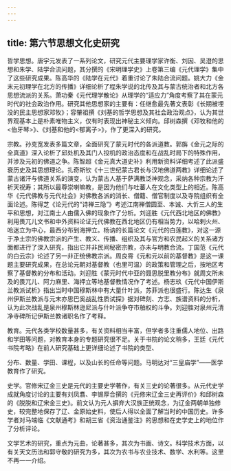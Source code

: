 ```yaml
---
---
---
```

title: 第六节思想文化史研究
---



哲学思想。唐宇元发表了一系列论文，研究元代主要理学家许衡、刘因、吴澄的思想和朱学、陆学合流问题，其分撰的《宋明理学史》上卷第三编《元代理学》集中了这些研究成果。陈高华的《陆学在元代》着重讨论了朱陆合流问题。姚大力《金末元初理学在北方的传播》详细论析了程朱学说的北传及其与蒙古统治者和北方各思想流派的关系。萧功秦《元代理学散论》从理学的“适应力”角度考察了其在蒙元时代的社会政治作用。研究其他思想家的主要有：任继愈最先著文表彰《长期被埋没的民主思想家邓牧》；容肇祖撰《刘基的哲学思想及其社会政治观点》，认为其世界观基本上是朴素唯物主义，仅有时表现出神秘主义倾向。邱树森撰《邓牧和他的<伯牙琴>》、《刘基和他的<郁离子>》，作了更深入的研究。

宗教。孙克宽发表多篇文章，全面研究了蒙元时代的各派道教。郭旃《金元之际的全真道》深入论析了邱处机及其门人投机的政治态度和在战乱时局下的特殊作用，并涉及元初的佛道之争。陈智超《金元真大道史补》利用新资料详细考述了此派盛衰历史及其思想理论。扎奇斯钦《十三世纪蒙古君长与汉地佛道两教》详细论述了蒙古诸汗与佛道关系的演变，认为蒙古人基于萨满教泛神观念，采纳各种宗教为汗祈天祝寿；其所以最尊崇喇嘛教，是因为他们与吐蕃人在文化类型上的相近。陈高华《元代佛教与元代社会》对佛教各派的消长、僧籍、僧官制度以及寺院组织有全面论述。陈得芝《论元代的“诗禅三隐”》考述江南禅僧圆至、本诚、大忻三人的生平和思想，对江南士人由儒入佛的现象作了分析。刘迎胜《元代西北地区的佛教》利用畏兀儿文书和中外资料论证元代佛教在西北地区仍有相当势力，以哈剌火州、哈迷立为中心，最西分布到海押立。杨讷的长篇论文《元代的白莲教》，对这一源于净土宗的佛教宗派的产生、教义、传播、组织及其与官方和农民起义的关系诸方面都进行了深入研究，指出它并非民间秘密宗教，亦未与明教合流。丁国范《元代的白云宗》论述了另一非正统佛教宗派。周良霄《元和元以前的基督教》是这一课题主要研究成果，在总论元朝对基督教（也里可温）的政策和管理之后，按地区考察了基督教的分布和活动。刘迎胜《蒙元时代中亚的聂思脱里教分布》就周文所未及的畏兀儿、阿力麻里、海押立等地基督教情况作了考述。杨志玖《元代中国伊斯兰教派试析》指出当时中国穆斯林中有大量什叶派，苏菲派也很盛行。陈达生《泉州伊斯兰教派与元末亦思巴奚战乱性质试探》据对碑刻、方志、族谱资料的分析，认为此次战乱是泉州穆斯林逊尼派与什叶派争夺市舶权的斗争。刘迎胜对泉州元清净寺碑所记伊斯兰教诸职名作了考释。

教育。元代各类学校数量甚多，有关资料相当丰富，但学者多注重儒人地位、出路和学田等问题，对教育本身的专题研究很不足。关于书院的论文稍多，王廷《元代书院考略》在前人研究基础上更详细论述了书院的类型、

分布、数量、学田、课程，以及山长的任命等问题。马明达对“三皇庙学”——医学教育作了研究。

史学。官修宋辽金三史是元代的主要史学著作，有关三史的论著很多。从元代史学成就角度讨论的主要有刘凤翥、李锡厚合撰的《元修宋辽金三史再评价》和邱树森的《脱脱和辽宋金三史》。前文认为元人摒弃大汉族正统观念，为辽金两朝单独修史，较完整地保存了辽、金原始史料，使后人得以全面了解当时的中国历史。许多学者对马端临《文献通考》和胡三省《资治通鉴注》的思想和在史学史上的地位作了分析评论。

文学艺术的研究，重点为元曲，论著甚多，其次为书画、诗文。科学技术方面，以有关天文历法和郭守敬的研究为多，其次为农书与农业技术、数学、水利等。这里不再一一介绍。